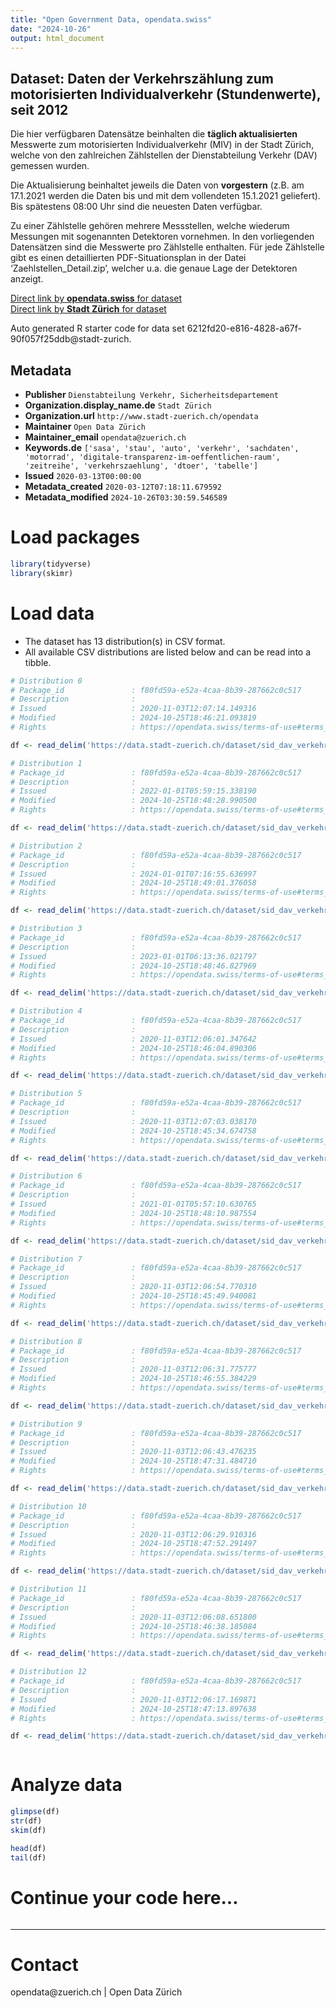 ```yaml
---
title: "Open Government Data, opendata.swiss"
date: "2024-10-26"
output: html_document
---
```


## Dataset: Daten der Verkehrszählung zum motorisierten Individualverkehr (Stundenwerte), seit 2012

Die hier verfügbaren Datensätze beinhalten die **täglich aktualisierten** Messwerte zum motorisierten Individualverkehr (MIV) in der Stadt Zürich, welche von den zahlreichen Zählstellen der Dienstabteilung Verkehr (DAV) gemessen wurden.

Die Aktualisierung beinhaltet jeweils die Daten von **vorgestern** (z.B. am 17.1.2021 werden die Daten bis und mit dem vollendeten 15.1.2021 geliefert). Bis spätestens 08:00 Uhr sind die neuesten Daten verfügbar.

Zu einer Zählstelle gehören mehrere Messstellen, welche wiederum Messungen mit sogenannten Detektoren vornehmen. In den vorliegenden Datensätzen sind die Messwerte pro Zählstelle enthalten. Für jede Zählstelle gibt es einen detaillierten PDF-Situationsplan in der Datei 'Zaehlstellen_Detail.zip', welcher u.a. die genaue Lage der Detektoren anzeigt.

[Direct link by **opendata.swiss** for dataset](https://opendata.swiss/de/dataset/daten-der-verkehrszahlung-stundenwerte-seit-2012)<br>
[Direct link by **Stadt Zürich** for dataset](https://data.stadt-zuerich.ch/dataset/sid_dav_verkehrszaehlung_miv_od2031)

Auto generated R starter code for data set 6212fd20-e816-4828-a67f-90f057f25ddb@stadt-zurich.

## Metadata

- **Publisher** `Dienstabteilung Verkehr, Sicherheitsdepartement`
- **Organization.display_name.de** `Stadt Zürich`
- **Organization.url** `http://www.stadt-zuerich.ch/opendata`
- **Maintainer** `Open Data Zürich`
- **Maintainer_email** `opendata@zuerich.ch`
- **Keywords.de** `['sasa', 'stau', 'auto', 'verkehr', 'sachdaten', 'motorrad', 'digitale-transparenz-im-oeffentlichen-raum', 'zeitreihe', 'verkehrszaehlung', 'dtoer', 'tabelle']`
- **Issued** `2020-03-13T00:00:00`
- **Metadata_created** `2020-03-12T07:18:11.679592`
- **Metadata_modified** `2024-10-26T03:30:59.546589`


# Load packages

```r

library(tidyverse)
library(skimr)

```

# Load data

-   The dataset has 13 distribution(s) in CSV format.
-   All available CSV distributions are listed below and can be read into a tibble.

```r

# Distribution 0
# Package_id               : f80fd59a-e52a-4caa-8b39-287662c0c517
# Description              : 
# Issued                   : 2020-11-03T12:07:14.149316
# Modified                 : 2024-10-25T18:46:21.093819
# Rights                   : https://opendata.swiss/terms-of-use#terms_open

df <- read_delim('https://data.stadt-zuerich.ch/dataset/sid_dav_verkehrszaehlung_miv_od2031/download/sid_dav_verkehrszaehlung_miv_OD2031_2015.csv')

# Distribution 1
# Package_id               : f80fd59a-e52a-4caa-8b39-287662c0c517
# Description              : 
# Issued                   : 2022-01-01T05:59:15.338190
# Modified                 : 2024-10-25T18:48:28.990500
# Rights                   : https://opendata.swiss/terms-of-use#terms_open

df <- read_delim('https://data.stadt-zuerich.ch/dataset/sid_dav_verkehrszaehlung_miv_od2031/download/sid_dav_verkehrszaehlung_miv_OD2031_2022.csv')

# Distribution 2
# Package_id               : f80fd59a-e52a-4caa-8b39-287662c0c517
# Description              : 
# Issued                   : 2024-01-01T07:16:55.636997
# Modified                 : 2024-10-25T18:49:01.376058
# Rights                   : https://opendata.swiss/terms-of-use#terms_open

df <- read_delim('https://data.stadt-zuerich.ch/dataset/sid_dav_verkehrszaehlung_miv_od2031/download/sid_dav_verkehrszaehlung_miv_OD2031_2024.csv')

# Distribution 3
# Package_id               : f80fd59a-e52a-4caa-8b39-287662c0c517
# Description              : 
# Issued                   : 2023-01-01T06:13:36.021797
# Modified                 : 2024-10-25T18:48:46.827969
# Rights                   : https://opendata.swiss/terms-of-use#terms_open

df <- read_delim('https://data.stadt-zuerich.ch/dataset/sid_dav_verkehrszaehlung_miv_od2031/download/sid_dav_verkehrszaehlung_miv_OD2031_2023.csv')

# Distribution 4
# Package_id               : f80fd59a-e52a-4caa-8b39-287662c0c517
# Description              : 
# Issued                   : 2020-11-03T12:06:01.347642
# Modified                 : 2024-10-25T18:46:04.890306
# Rights                   : https://opendata.swiss/terms-of-use#terms_open

df <- read_delim('https://data.stadt-zuerich.ch/dataset/sid_dav_verkehrszaehlung_miv_od2031/download/sid_dav_verkehrszaehlung_miv_OD2031_2014.csv')

# Distribution 5
# Package_id               : f80fd59a-e52a-4caa-8b39-287662c0c517
# Description              : 
# Issued                   : 2020-11-03T12:07:03.038170
# Modified                 : 2024-10-25T18:45:34.674758
# Rights                   : https://opendata.swiss/terms-of-use#terms_open

df <- read_delim('https://data.stadt-zuerich.ch/dataset/sid_dav_verkehrszaehlung_miv_od2031/download/sid_dav_verkehrszaehlung_miv_OD2031_2012.csv')

# Distribution 6
# Package_id               : f80fd59a-e52a-4caa-8b39-287662c0c517
# Description              : 
# Issued                   : 2021-01-01T05:57:10.630765
# Modified                 : 2024-10-25T18:48:10.987554
# Rights                   : https://opendata.swiss/terms-of-use#terms_open

df <- read_delim('https://data.stadt-zuerich.ch/dataset/sid_dav_verkehrszaehlung_miv_od2031/download/sid_dav_verkehrszaehlung_miv_OD2031_2021.csv')

# Distribution 7
# Package_id               : f80fd59a-e52a-4caa-8b39-287662c0c517
# Description              : 
# Issued                   : 2020-11-03T12:06:54.770310
# Modified                 : 2024-10-25T18:45:49.940081
# Rights                   : https://opendata.swiss/terms-of-use#terms_open

df <- read_delim('https://data.stadt-zuerich.ch/dataset/sid_dav_verkehrszaehlung_miv_od2031/download/sid_dav_verkehrszaehlung_miv_OD2031_2013.csv')

# Distribution 8
# Package_id               : f80fd59a-e52a-4caa-8b39-287662c0c517
# Description              : 
# Issued                   : 2020-11-03T12:06:31.775777
# Modified                 : 2024-10-25T18:46:55.384229
# Rights                   : https://opendata.swiss/terms-of-use#terms_open

df <- read_delim('https://data.stadt-zuerich.ch/dataset/sid_dav_verkehrszaehlung_miv_od2031/download/sid_dav_verkehrszaehlung_miv_OD2031_2017.csv')

# Distribution 9
# Package_id               : f80fd59a-e52a-4caa-8b39-287662c0c517
# Description              : 
# Issued                   : 2020-11-03T12:06:43.476235
# Modified                 : 2024-10-25T18:47:31.484710
# Rights                   : https://opendata.swiss/terms-of-use#terms_open

df <- read_delim('https://data.stadt-zuerich.ch/dataset/sid_dav_verkehrszaehlung_miv_od2031/download/sid_dav_verkehrszaehlung_miv_OD2031_2019.csv')

# Distribution 10
# Package_id               : f80fd59a-e52a-4caa-8b39-287662c0c517
# Description              : 
# Issued                   : 2020-11-03T12:06:29.910316
# Modified                 : 2024-10-25T18:47:52.291497
# Rights                   : https://opendata.swiss/terms-of-use#terms_open

df <- read_delim('https://data.stadt-zuerich.ch/dataset/sid_dav_verkehrszaehlung_miv_od2031/download/sid_dav_verkehrszaehlung_miv_OD2031_2020.csv')

# Distribution 11
# Package_id               : f80fd59a-e52a-4caa-8b39-287662c0c517
# Description              : 
# Issued                   : 2020-11-03T12:06:08.651800
# Modified                 : 2024-10-25T18:46:38.185084
# Rights                   : https://opendata.swiss/terms-of-use#terms_open

df <- read_delim('https://data.stadt-zuerich.ch/dataset/sid_dav_verkehrszaehlung_miv_od2031/download/sid_dav_verkehrszaehlung_miv_OD2031_2016.csv')

# Distribution 12
# Package_id               : f80fd59a-e52a-4caa-8b39-287662c0c517
# Description              : 
# Issued                   : 2020-11-03T12:06:17.169871
# Modified                 : 2024-10-25T18:47:13.897638
# Rights                   : https://opendata.swiss/terms-of-use#terms_open

df <- read_delim('https://data.stadt-zuerich.ch/dataset/sid_dav_verkehrszaehlung_miv_od2031/download/sid_dav_verkehrszaehlung_miv_OD2031_2018.csv')



```

# Analyze data

```r

glimpse(df)
str(df)
skim(df)

head(df)
tail(df)

```

# Continue your code here...

```r

```

------------------------------------------------------------------------

# Contact

opendata@zuerich.ch | Open Data Zürich
